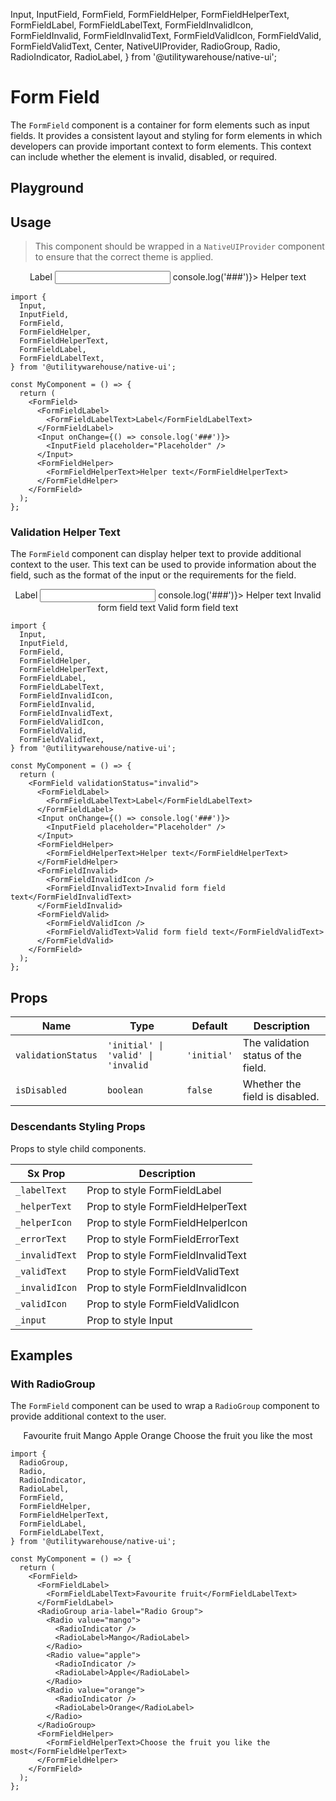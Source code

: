   Input,
  InputField,
  FormField,
  FormFieldHelper,
  FormFieldHelperText,
  FormFieldLabel,
  FormFieldLabelText,
  FormFieldInvalidIcon,
  FormFieldInvalid,
  FormFieldInvalidText,
  FormFieldValidIcon,
  FormFieldValid,
  FormFieldValidText,
  Center,
  NativeUIProvider,
  RadioGroup,
  Radio,
  RadioIndicator,
  RadioLabel,
} from '@utilitywarehouse/native-ui';

<Meta of={FormFieldStories} />

# Form Field

The `FormField` component is a container for form elements such as input fields. It provides a consistent layout and styling for form elements in which developers can provide important context to form elements. This context can include whether the element is invalid, disabled, or required.

## Playground

<Primary />

<Controls />

## Usage

> This component should be wrapped in a `NativeUIProvider` component to ensure that the correct theme is applied.

<Canvas>
  <NativeUIProvider>
    <Center>
      <FormField>
        <FormFieldLabel>
          <FormFieldLabelText>Label</FormFieldLabelText>
        </FormFieldLabel>
        <Input onChange={() => console.log('###')}>
          <InputField placeholder="Placeholder" />
        </Input>
        <FormFieldHelper>
          <FormFieldHelperText>Helper text</FormFieldHelperText>
        </FormFieldHelper>
      </FormField>
    </Center>
  </NativeUIProvider>
</Canvas>

```tsx
import {
  Input,
  InputField,
  FormField,
  FormFieldHelper,
  FormFieldHelperText,
  FormFieldLabel,
  FormFieldLabelText,
} from '@utilitywarehouse/native-ui';

const MyComponent = () => {
  return (
    <FormField>
      <FormFieldLabel>
        <FormFieldLabelText>Label</FormFieldLabelText>
      </FormFieldLabel>
      <Input onChange={() => console.log('###')}>
        <InputField placeholder="Placeholder" />
      </Input>
      <FormFieldHelper>
        <FormFieldHelperText>Helper text</FormFieldHelperText>
      </FormFieldHelper>
    </FormField>
  );
};
```

### Validation Helper Text

The `FormField` component can display helper text to provide additional context to the user. This text can be used to provide information about the field, such as the format of the input or the requirements for the field.

<Canvas>
  <NativeUIProvider>
    <Center>
      <FormField validationStatus="invalid">
        <FormFieldLabel>
          <FormFieldLabelText>Label</FormFieldLabelText>
        </FormFieldLabel>
        <Input onChange={() => console.log('###')}>
          <InputField placeholder="Placeholder" />
        </Input>
        <FormFieldHelper>
          <FormFieldHelperText>Helper text</FormFieldHelperText>
        </FormFieldHelper>
        <FormFieldInvalid>
          <FormFieldInvalidIcon />
          <FormFieldInvalidText>Invalid form field text</FormFieldInvalidText>
        </FormFieldInvalid>
        <FormFieldValid>
          <FormFieldValidIcon />
          <FormFieldValidText>Valid form field text</FormFieldValidText>
        </FormFieldValid>
      </FormField>
    </Center>
  </NativeUIProvider>
</Canvas>

```tsx
import {
  Input,
  InputField,
  FormField,
  FormFieldHelper,
  FormFieldHelperText,
  FormFieldLabel,
  FormFieldLabelText,
  FormFieldInvalidIcon,
  FormFieldInvalid,
  FormFieldInvalidText,
  FormFieldValidIcon,
  FormFieldValid,
  FormFieldValidText,
} from '@utilitywarehouse/native-ui';

const MyComponent = () => {
  return (
    <FormField validationStatus="invalid">
      <FormFieldLabel>
        <FormFieldLabelText>Label</FormFieldLabelText>
      </FormFieldLabel>
      <Input onChange={() => console.log('###')}>
        <InputField placeholder="Placeholder" />
      </Input>
      <FormFieldHelper>
        <FormFieldHelperText>Helper text</FormFieldHelperText>
      </FormFieldHelper>
      <FormFieldInvalid>
        <FormFieldInvalidIcon />
        <FormFieldInvalidText>Invalid form field text</FormFieldInvalidText>
      </FormFieldInvalid>
      <FormFieldValid>
        <FormFieldValidIcon />
        <FormFieldValidText>Valid form field text</FormFieldValidText>
      </FormFieldValid>
    </FormField>
  );
};
```

## Props

| Name               | Type                               | Default     | Description                         |
| ------------------ | ---------------------------------- | ----------- | ----------------------------------- |
| `validationStatus` | `'initial' \| 'valid' \| 'invalid` | `'initial'` | The validation status of the field. |
| `isDisabled`       | `boolean`                          | `false`     | Whether the field is disabled.      |

### Descendants Styling Props

Props to style child components.

| Sx Prop        | Description                        |
| -------------- | ---------------------------------- |
| `_labelText`   | Prop to style FormFieldLabel       |
| `_helperText`  | Prop to style FormFieldHelperText  |
| `_helperIcon`  | Prop to style FormFieldHelperIcon  |
| `_errorText`   | Prop to style FormFieldErrorText   |
| `_invalidText` | Prop to style FormFieldInvalidText |
| `_validText`   | Prop to style FormFieldValidText   |
| `_invalidIcon` | Prop to style FormFieldInvalidIcon |
| `_validIcon`   | Prop to style FormFieldValidIcon   |
| `_input`       | Prop to style Input                |

## Examples

### With RadioGroup

The `FormField` component can be used to wrap a `RadioGroup` component to provide additional context to the user.

<Canvas>
  <NativeUIProvider>
    <Center>
      <FormField>
        <FormFieldLabel>
          <FormFieldLabelText>Favourite fruit</FormFieldLabelText>
        </FormFieldLabel>
        <RadioGroup aria-label="Radio Group">
          <Radio value="mango">
            <RadioIndicator />
            <RadioLabel>Mango</RadioLabel>
          </Radio>
          <Radio value="apple">
            <RadioIndicator />
            <RadioLabel>Apple</RadioLabel>
          </Radio>
          <Radio value="orange">
            <RadioIndicator />
            <RadioLabel>Orange</RadioLabel>
          </Radio>
        </RadioGroup>
        <FormFieldHelper>
          <FormFieldHelperText>Choose the fruit you like the most</FormFieldHelperText>
        </FormFieldHelper>
      </FormField>
    </Center>
  </NativeUIProvider>
</Canvas>

```tsx
import {
  RadioGroup,
  Radio,
  RadioIndicator,
  RadioLabel,
  FormField,
  FormFieldHelper,
  FormFieldHelperText,
  FormFieldLabel,
  FormFieldLabelText,
} from '@utilitywarehouse/native-ui';

const MyComponent = () => {
  return (
    <FormField>
      <FormFieldLabel>
        <FormFieldLabelText>Favourite fruit</FormFieldLabelText>
      </FormFieldLabel>
      <RadioGroup aria-label="Radio Group">
        <Radio value="mango">
          <RadioIndicator />
          <RadioLabel>Mango</RadioLabel>
        </Radio>
        <Radio value="apple">
          <RadioIndicator />
          <RadioLabel>Apple</RadioLabel>
        </Radio>
        <Radio value="orange">
          <RadioIndicator />
          <RadioLabel>Orange</RadioLabel>
        </Radio>
      </RadioGroup>
      <FormFieldHelper>
        <FormFieldHelperText>Choose the fruit you like the most</FormFieldHelperText>
      </FormFieldHelper>
    </FormField>
  );
};
```
